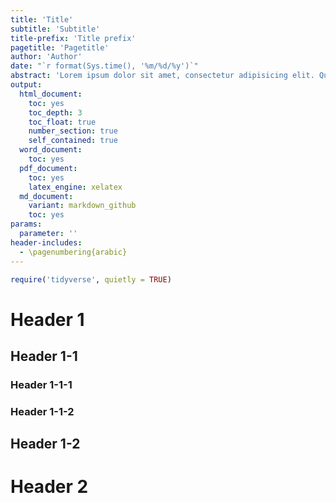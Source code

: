 ```yaml
---
title: 'Title'
subtitle: 'Subtitle'
title-prefix: 'Title prefix'
pagetitle: 'Pagetitle'
author: 'Author'
date: "`r format(Sys.time(), '%m/%d/%y')`"
abstract: 'Lorem ipsum dolor sit amet, consectetur adipisicing elit. Qui dicta minus molestiae vel beatae natus eveniet ratione temporibus aperiam harum alias officiis assumenda officia quibusdam deleniti eos cupiditate dolore doloribus!'
output:
  html_document:
    toc: yes
    toc_depth: 3
    toc_float: true
    number_section: true
    self_contained: true
  word_document:
    toc: yes
  pdf_document:
    toc: yes
    latex_engine: xelatex
  md_document:
    variant: markdown_github
    toc: yes
params:
  parameter: ''
header-includes:
  - \pagenumbering{arabic}
---
```


```r
require('tidyverse', quietly = TRUE)
```

# Header 1

## Header 1-1

### Header 1-1-1

### Header 1-1-2

## Header 1-2


# Header 2
